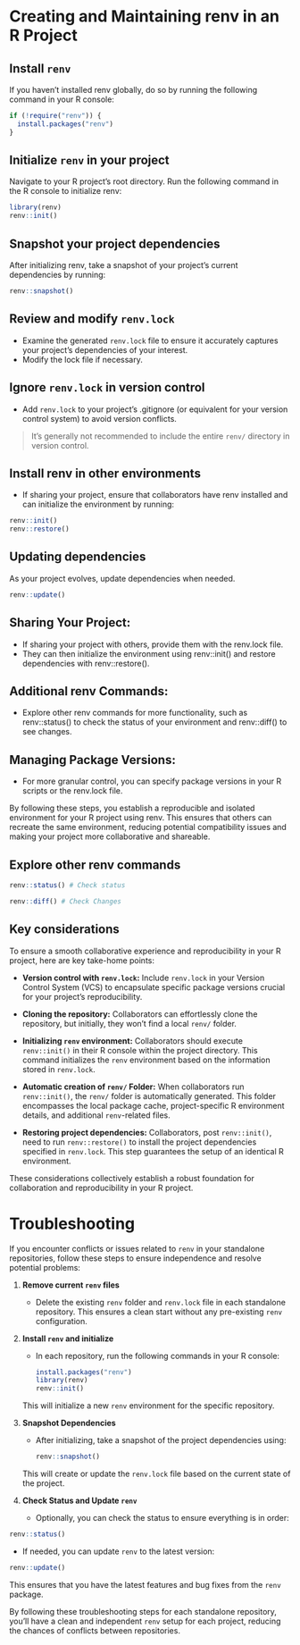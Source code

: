 # Creating and Maintaining renv in an R Project

## Install `renv`
If you haven't installed renv globally, do so by running the following command in your R console:

```R
if (!require("renv")) {
  install.packages("renv")
}

```

## Initialize `renv` in your project

Navigate to your R project's root directory.
Run the following command in the R console to initialize renv:

```R
library(renv)
renv::init()

```

## Snapshot your project dependencies

After initializing renv, take a snapshot of your project's current dependencies by running:

```R
renv::snapshot()

```

## Review and modify `renv.lock`
- Examine the generated `renv.lock` file to ensure it accurately captures your project's dependencies of your interest.
- Modify the lock file if necessary.

## Ignore `renv.lock` in version control
- Add `renv.lock` to your project's .gitignore (or equivalent for your version control system) to avoid version conflicts.

> It's generally not recommended to include the entire `renv/` directory in version control.


## Install renv in other environments
- If sharing your project, ensure that collaborators have renv installed and can initialize the environment by running:
```R
renv::init()
renv::restore()

```

## Updating dependencies
As your project evolves, update dependencies when needed.

```R
renv::update()

```

## Sharing Your Project:

- If sharing your project with others, provide them with the renv.lock file.
- They can then initialize the environment using renv::init() and restore dependencies with renv::restore().

## Additional renv Commands:
- Explore other renv commands for more functionality, such as renv::status() to check the status of your environment and renv::diff() to see changes.

## Managing Package Versions:
- For more granular control, you can specify package versions in your R scripts or the renv.lock file.


By following these steps, you establish a reproducible and isolated environment for your R project using renv. This ensures that others can recreate the same environment, reducing potential compatibility issues and making your project more collaborative and shareable.

## Explore other renv commands
```R
renv::status() # Check status

```

```R
renv::diff() # Check Changes

```

## Key considerations

To ensure a smooth collaborative experience and reproducibility in your R project, here are key take-home points:

- **Version control with `renv.lock`:**
  Include `renv.lock` in your Version Control System (VCS) to encapsulate specific package versions crucial for your project's reproducibility.

- **Cloning the repository:**
  Collaborators can effortlessly clone the repository, but initially, they won't find a local `renv/` folder.

- **Initializing `renv` environment:**
  Collaborators should execute `renv::init()` in their R console within the project directory. This command initializes the `renv` environment based on the information stored in `renv.lock`.

- **Automatic creation of `renv/` Folder:**
  When collaborators run `renv::init()`, the `renv/` folder is automatically generated. This folder encompasses the local package cache, project-specific R environment details, and additional `renv`-related files.

- **Restoring project dependencies:**
  Collaborators, post `renv::init()`, need to run `renv::restore()` to install the project dependencies specified in `renv.lock`. This step guarantees the setup of an identical R environment.

These considerations collectively establish a robust foundation for collaboration and reproducibility in your R project.


# Troubleshooting

If you encounter conflicts or issues related to `renv` in your standalone repositories, follow these steps to ensure independence and resolve potential problems:

1. **Remove current `renv` files**
   - Delete the existing `renv` folder and `renv.lock` file in each standalone repository. This ensures a clean start without any pre-existing `renv` configuration.

2. **Install `renv` and initialize**
   - In each repository, run the following commands in your R console:

     ```R
     install.packages("renv")
     library(renv)
     renv::init()
     ```

   This will initialize a new `renv` environment for the specific repository.

3. **Snapshot Dependencies**
   - After initializing, take a snapshot of the project dependencies using:

     ```R
     renv::snapshot()
     ```

   This will create or update the `renv.lock` file based on the current state of the project.

4. **Check Status and Update `renv`**
   - Optionally, you can check the status to ensure everything is in order:

```R
renv::status()
```

- If needed, you can update `renv` to the latest version:

```R
renv::update()
```

This ensures that you have the latest features and bug fixes from the `renv` package.

By following these troubleshooting steps for each standalone repository, you'll have a clean and independent `renv` setup for each project, reducing the chances of conflicts between repositories.
